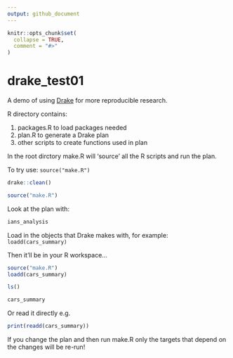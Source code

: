 ```yaml
---
output: github_document
---
```


<!-- README.md is generated from README.Rmd. Please edit that file -->

```r
knitr::opts_chunk$set(
  collapse = TRUE,
  comment = "#>"
)
```

# drake_test01

A demo of using [Drake](https://github.com/ropensci/drake) for more reproducible research.

R directory contains:

1. packages.R to load packages needed
2. plan.R to generate a Drake plan
3. other scripts to create functions used in plan

In the root dirctory make.R will 'source' all the R scripts and run the plan.

To try use: ```source("make.R")```

```r
drake::clean()
```

```r
source("make.R")
```


Look at the plan with:

```r
ians_analysis
```

Load in the objects that Drake makes with, for example: ```loadd(cars_summary)```

Then it'll be in your R workspace...

```r
source("make.R")
loadd(cars_summary)
```



```r
ls()

cars_summary
```


Or read it directly e.g.

```r
print(readd(cars_summary))
```

If you change the plan and then run make.R only the targets that depend on the changes will be re-run!




